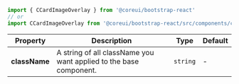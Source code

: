 
```jsx
import { CCardImageOverlay } from '@coreui/bootstrap-react'
// or
import CCardImageOverlay from '@coreui/bootstrap-react/src/components/card/CCardImageOverlay'
```

| Property | Description | Type | Default |
| --- | --- | --- | --- |
| **className** | A string of all className you want applied to the base component. | `string` | - |
